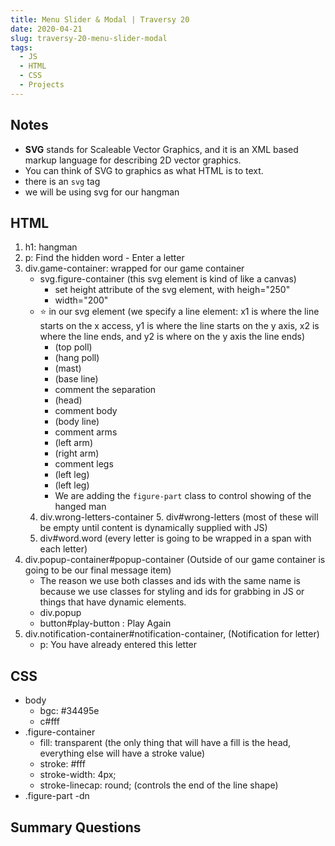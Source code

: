 ```yaml
---
title: Menu Slider & Modal | Traversy 20
date: 2020-04-21
slug: traversy-20-menu-slider-modal
tags:
  - JS
  - HTML
  - CSS 
  - Projects
---
```


## Notes
- **SVG** stands for Scaleable Vector Graphics, and it is an XML based markup language for describing 2D vector graphics. 
- You can think of SVG to graphics as what HTML is to text.
- there is an `svg` tag 
- we will be using svg for our hangman 

## HTML 
1. h1: hangman
2. p: Find the hidden word - Enter a letter
3. div.game-container: wrapped for our game container
    - svg.figure-container (this svg element is kind of like a canvas)
        - set height attribute of the svg element, with heigh="250"
        - width="200"
    - ⭐ in our svg element (we specify a line element: x1 is where the line starts on the x access, y1 is where the line starts on the y axis, x2 is where the line ends, and y2 is where on the y axis the line ends)
        - <line x1="60" y1="20" x2="140" y2="20" class="figure-part" /> (top poll)
        - <line x1="140" y1="20" x2="140" y2="50" /> (hang poll)
        - <line x1="60" y1="20" x2="60" y2="230" /> (mast)
        - <line x1="20" y1="230" x2="100" y2="230" /> (base line)
        -  comment the separation
        - <circle cx="140" cy="70" r="20" class="figure-part" /> (head)
        - comment body 
        - <line x1="140" y1="90" x2="140" y2="150" class="figure-part" /> (body line)
        - comment arms
        - <line x1="140" y1="120" x2="120" y2="100" class="figure-part" /> (left arm)
        - <line x1="140" y1="120" x2="160" y2="100" class="figure-part" /> (right arm)
        - comment legs
        - <line x1="140" y1="150" x2="120" y2="180" class="figure-part" /> (left leg)
        - <line x1="140" y1="150" x2="160" y2="180" class="figure-part" /> (left leg)
        - We are adding the `figure-part` class to control showing of the hanged man
    4. div.wrong-letters-container
        5. div#wrong-letters (most of these will be empty until content is dynamically supplied with JS)
    5. div#word.word (every letter is going to be wrapped in a span with each letter)
6. div.popup-container#popup-container (Outside of our game container is going to be our final message item)
    - The reason we use both classes and ids with the same name is because we use classes for styling and ids for grabbing in JS or things that have dynamic elements.
    - div.popup 
    - button#play-button : Play Again
7. div.notification-container#notification-container,  (Notification for letter) 
    - p: You have already entered this letter 



## CSS 
- body 
    - bgc: #34495e
    - c#fff
- .figure-container 
    - fill: transparent (the only thing that will have a fill is the head, everything else will have a stroke value)
    - stroke: #fff 
    - stroke-width: 4px;
    - stroke-linecap: round; (controls the end of the line shape)
- .figure-part 
    -dn
## Summary Questions